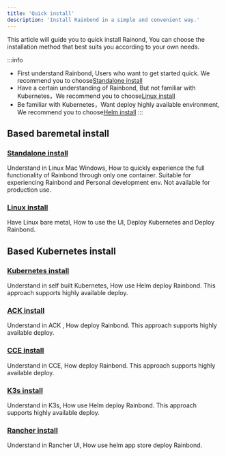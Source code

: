 ```yaml
---
title: 'Quick install'
description: 'Install Rainbond in a simple and convenient way.'
---
```



This article will guide you to quick install Rainond, You can choose the installation method that best suits you according to your own needs.

:::info
- First understand Rainbond, Users who want to get started quick. We recommend you to choose[Standalone install](/docs/installation/install-with-dind)
- Have a certain understanding of Rainbond, But not familiar with Kubernetes，We recommend you to choose[Linux install](/docs/installation/install-with-ui/host-install-with-ui)
- Be familiar with Kubernetes，Want deploy highly available environment, We recommend you to choose[Helm install](/docs/quick-start/quick-install#基于已有-kubernetes-集群安装)
:::

## Based baremetal install

### [Standalone install](/docs/installation/install-with-dind)

Understand in Linux Mac Windows, How to quickly experience the full functionality of Rainbond through only one container. Suitable for experiencing Rainbond and Personal development env. Not available for production use.

### [Linux install](/docs/installation/install-with-ui/host-install-with-ui)

Have Linux bare metal, How to use the UI, Deploy Kubernetes and Deploy Rainbond.

## Based Kubernetes install

### [Kubernetes install](/docs/installation/install-with-helm/k8s-install-with-helm/)

Understand in self built Kubernetes, How use Helm deploy Rainbond. This approach supports highly available deploy.

### [ACK install](/docs/installation/install-with-helm/ack-install-with-helm/)

Understand in ACK , How deploy Rainbond. This approach supports highly available deploy.

### [CCE install](/docs/installation/install-with-helm/cce-install-with-helm/)

Understand in CCE, How deploy Rainbond. This approach supports highly available deploy.

### [K3s install](/docs/installation/install-with-helm/k3s-install-with-helm/)

Understand in K3s, How use Helm deploy Rainbond. This approach supports highly available deploy.

### [Rancher install](/docs/installation/install-with-helm/install-from-rancher/)

Understand in Rancher UI, How use helm app store deploy Rainbond.
